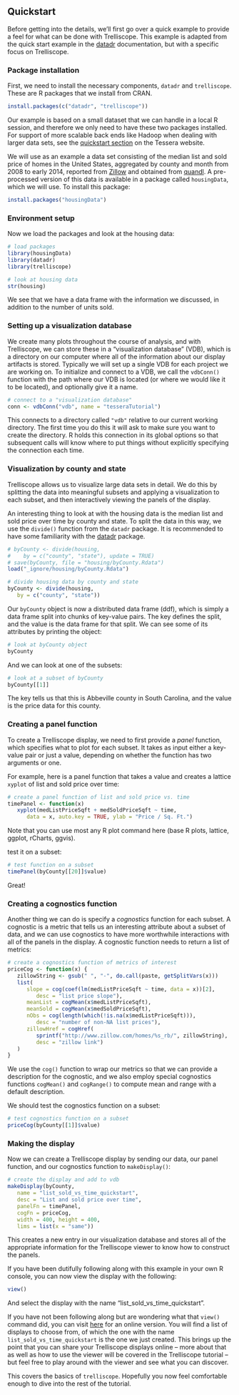 ## Quickstart

Before getting into the details, we'll first go over a quick example to provide a feel for what can be done with Trelliscope.  This example is adapted from the quick start example in the [datadr](http://tessera.io/docs-datadr) documentation, but with a specific focus on Trelliscope.

### Package installation

First, we need to install the necessary components, `datadr` and `trelliscope`.  These are R packages that we install from CRAN.

```r
install.packages(c("datadr", "trelliscope"))
```

Our example is based on a small dataset that we can handle in a local R session, and therefore we only need to have these two packages installed.  For support of more scalable back ends like Hadoop when dealing with larger data sets, see the [quickstart section](http://tessera.io/#quickstart) on the Tessera website.

We will use as an example a data set consisting of the median list and sold price of homes in the United States, aggregated by county and month from 2008 to early 2014, reported from [Zillow](http://www.zillow.com) and obtained from [quandl](https://www.quandl.com).  A pre-processed version of this data is available in a package called `housingData`, which we will use.  To install this package:

```r
install.packages("housingData")
```

### Environment setup

Now we load the packages and look at the housing data:

```r
# load packages
library(housingData)
library(datadr)
library(trelliscope)

# look at housing data
str(housing)
```

We see that we have a data frame with the information we discussed, in addition to the number of units sold.

### Setting up a visualization database

We create many plots throughout the course of analysis, and with Trelliscope, we can store these in a "visualization database" (VDB), which is a directory on our computer where all of the information about our display artifacts is stored.  Typically we will set up a single VDB for each project we are working on.  To initialize and connect to a VDB, we call the `vdbConn()` function with the path where our VDB is located (or where we would like it to be located), and optionally give it a name.

```r
# connect to a "visualization database"
conn <- vdbConn("vdb", name = "tesseraTutorial")
```

This connects to a directory called `"vdb"` relative to our current working directory.  The first time you do this it will ask to make sure you want to create the directory.  R holds this connection in its global options so that subsequent calls will know where to put things without explicitly specifying the connection each time.

### Visualization by county and state

Trelliscope allows us to visualize large data sets in detail.  We do this by splitting the data into meaningful subsets and applying a visualization to each subset, and then interactively viewing the panels of the display.

An interesting thing to look at with the housing data is the median list and sold price over time by county and state.  To split the data in this way, we use the `divide()` function from the `datadr` package.  It is recommended to have some familiarity with the [datadr](http://tessera.io/docs-datadr) package.

```r
# byCounty <- divide(housing,
#    by = c("county", "state"), update = TRUE)
# save(byCounty, file = "housing/byCounty.Rdata")
load("_ignore/housing/byCounty.Rdata")
```


```r
# divide housing data by county and state
byCounty <- divide(housing,
   by = c("county", "state"))
```

Our `byCounty` object is now a distributed data frame (ddf), which is simply a data frame split into chunks of key-value pairs.  The key defines the split, and the value is the data frame for that split.  We can see some of its attributes by printing the object:

```r
# look at byCounty object
byCounty
```

And we can look at one of the subsets:

```r
# look at a subset of byCounty
byCounty[[1]]
```

The key tells us that this is Abbeville county in South Carolina, and the value is the price data for this county.

### Creating a panel function

To create a Trelliscope display, we need to first provide a *panel* function, which specifies what to plot for each subset.  It takes as input either a key-value pair or just a value, depending on whether the function has two arguments or one.

For example, here is a panel function that takes a value and creates a lattice `xyplot` of list and sold price over time:

```r
# create a panel function of list and sold price vs. time
timePanel <- function(x)
   xyplot(medListPriceSqft + medSoldPriceSqft ~ time,
      data = x, auto.key = TRUE, ylab = "Price / Sq. Ft.")
```

Note that you can use most any R plot command here (base R plots, lattice, ggplot, rCharts, ggvis).

 test it on a subset:
```r
# test function on a subset
timePanel(byCounty[[20]]$value)
```

Great!

### Creating a cognostics function

Another thing we can do is specify a *cognostics* function for each subset.  A cognostic is a metric that tells us an interesting attribute about a subset of data, and we can use cognostics to have more worthwhile interactions with all of the panels in the display.  A cognostic function needs to return a list of metrics:

```r
# create a cognostics function of metrics of interest
priceCog <- function(x) {
   zillowString <- gsub(" ", "-", do.call(paste, getSplitVars(x)))
   list(
      slope = cog(coef(lm(medListPriceSqft ~ time, data = x))[2],
         desc = "list price slope"),
      meanList = cogMean(x$medListPriceSqft),
      meanSold = cogMean(x$medSoldPriceSqft),
      nObs = cog(length(which(!is.na(x$medListPriceSqft))),
         desc = "number of non-NA list prices"),
      zillowHref = cogHref(
         sprintf("http://www.zillow.com/homes/%s_rb/", zillowString),
         desc = "zillow link")
   )
}
```

We use the `cog()` function to wrap our metrics so that we can provide a description for the cognostic, and we also employ special cognostics functions `cogMean()` and `cogRange()` to compute mean and range with a default description.

We should test the cognostics function on a subset:

```r
# test cognostics function on a subset
priceCog(byCounty[[1]]$value)
```

### Making the display

Now we can create a Trelliscope display by sending our data, our panel function, and our cognostics function to `makeDisplay()`:

```r
# create the display and add to vdb
makeDisplay(byCounty,
   name = "list_sold_vs_time_quickstart",
   desc = "List and sold price over time",
   panelFn = timePanel,
   cogFn = priceCog,
   width = 400, height = 400,
   lims = list(x = "same"))
```

This creates a new entry in our visualization database and stores all of the appropriate information for the Trelliscope viewer to know how to construct the panels.

If you have been dutifully following along with this example in your own R console, you can now view the display with the following:

```r
view()
```

And select the display with the name "list_sold_vs_time_quickstart".

If you have not been following along but are wondering what that `view()` command did, you can visit <a href="http://hafen.shinyapps.io/trelliscopeTutorial/" target="_blank">here</a> for an online version.  You will find a list of displays to choose from, of which the one with the name `list_sold_vs_time_quickstart` is the one we just created.  This brings up the point that you can share your Trelliscope displays online -- more about that as well as how to use the viewer will be covered in the Trelliscope tutorial -- but feel free to play around with the viewer and see what you can discover.

This covers the basics of `trelliscope`.  Hopefully you now feel comfortable enough to dive into the rest of the tutorial.
